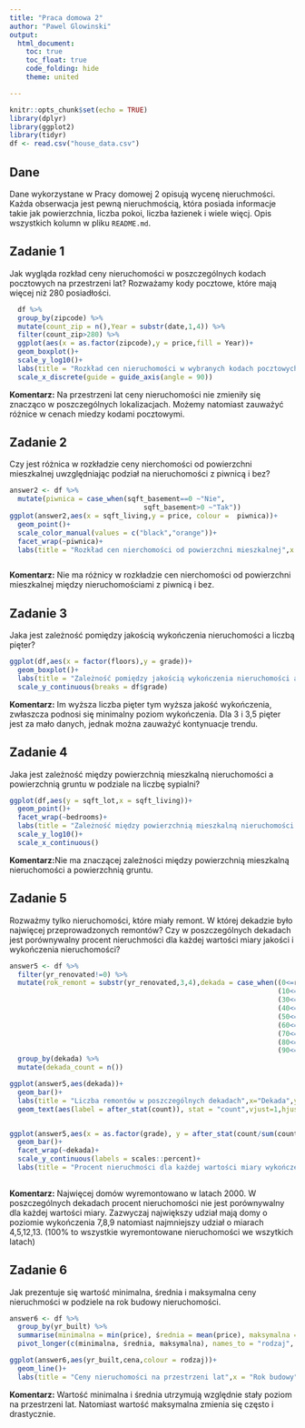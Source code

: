 ---
title: "Praca domowa 2"
author: "Pawel Glowinski"
output: 
  html_document:
    toc: true
    toc_float: true
    code_folding: hide
    theme: united

---

```{r setup, include=FALSE}
knitr::opts_chunk$set(echo = TRUE)
library(dplyr)
library(ggplot2)
library(tidyr)
df <- read.csv("house_data.csv")
```

## Dane 
Dane wykorzystane w Pracy domowej 2 opisują wycenę nieruchmości. Każda obserwacja jest pewną nieruchmością, która posiada informacje takie jak powierzchnia, liczba pokoi, liczba łazienek i wiele więcj. Opis wszystkich kolumn w pliku `README.md`.


## Zadanie 1

Jak wygląda rozkład ceny nieruchomości w poszczególnych kodach pocztowych na przestrzeni lat? Rozważamy kody pocztowe, które mają więcej niż 280 posiadłości.

```{r zadanie 1, message=FALSE}

  df %>% 
  group_by(zipcode) %>% 
  mutate(count_zip = n(),Year = substr(date,1,4)) %>% 
  filter(count_zip>280) %>% 
  ggplot(aes(x = as.factor(zipcode),y = price,fill = Year))+
  geom_boxplot()+
  scale_y_log10()+
  labs(title = "Rozkład cen nieruchomości w wybranych kodach pocztowych na przestrzeni lat",x="Kod pocztowy",y="Cena (USD)",fill = "Rok")+
  scale_x_discrete(guide = guide_axis(angle = 90))

```

**Komentarz:** Na przestrzeni lat ceny nieruchomości nie zmieniły się znacząco w poszczególnych lokalizacjach. Możemy natomiast zauważyć różnice w cenach miedzy kodami pocztowymi.

## Zadanie 2

Czy jest różnica w rozkładzie ceny nierchomości od powierzchni mieszkalnej uwzględniając podział na nieruchomości z piwnicą i bez?

```{r zadanie 2, message=FALSE}

answer2 <- df %>% 
  mutate(piwnica = case_when(sqft_basement==0 ~"Nie",
                                 sqft_basement>0 ~"Tak"))
ggplot(answer2,aes(x = sqft_living,y = price, colour =  piwnica))+
  geom_point()+
  scale_color_manual(values = c("black","orange"))+
  facet_wrap(~piwnica)+
  labs(title = "Rozkład cen nierchomości od powierzchni mieszkalnej",x = "Powierzchnia mieszkalna",y = "Cena (USD)",colour="Piwnica")



```

**Komentarz:** Nie ma różnicy w rozkładzie cen nierchomości od powierzchni mieszkalnej między nieruchomościami z piwnicą i bez.

## Zadanie 3

Jaka jest zależność pomiędzy jakością wykończenia nieruchomości a liczbą pięter? 

```{r zadanie 3, message=FALSE}

ggplot(df,aes(x = factor(floors),y = grade))+
  geom_boxplot()+
  labs(title = "Zależność pomiędzy jakością wykończenia nieruchomości a liczbą pięter", x = "Liczba pięter", y = "Jakość wykończenia")+
  scale_y_continuous(breaks = df$grade)


```

**Komentarz:** Im wyższa liczba pięter tym wyższa jakość wykończenia, zwłaszcza podnosi się minimalny poziom wykończenia. Dla 3 i 3,5 pięter jest za mało danych, jednak można zauważyć kontynuacje trendu.


## Zadanie 4
Jaka jest zależność między powierzchnią mieszkalną nieruchomości a powierzchnią gruntu w podziale na liczbę sypialni?

```{r zadanie 4, message=FALSE}

ggplot(df,aes(y = sqft_lot,x = sqft_living))+
  geom_point()+
  facet_wrap(~bedrooms)+
  labs(title = "Zależność między powierzchnią mieszkalną nieruchomości a powierzchnią gruntu",subtitle = "Podział na liczbe sypialni",x="Powierzchnia mieszkalna",y="Powierzchnia gruntu")+
  scale_y_log10()+
  scale_x_continuous()


```

**Komentarz:**Nie ma znaczącej zależności między powierzchnią mieszkalną nieruchomości a powierzchnią gruntu.



## Zadanie 5
Rozważmy tylko nieruchomości, które miały remont. W której dekadzie było najwięcej przeprowadzonych remontów? Czy w poszczególnych dekadach jest porównywalny procent nieruchmości dla każdej wartości miary jakości i wykończenia nieruchomości?

```{r zadanie 5, message=FALSE}

answer5 <- df %>% 
  filter(yr_renovated!=0) %>% 
  mutate(rok_remont = substr(yr_renovated,3,4),dekada = case_when((0<=rok_remont & rok_remont<10) ~ "2000s",
                                                                  (10<=rok_remont & rok_remont<20) ~ "2010s",
                                                                  (30<=rok_remont & rok_remont<40) ~ "1930s",
                                                                  (40<=rok_remont & rok_remont<50) ~ "1940s",
                                                                  (50<=rok_remont & rok_remont<60) ~ "1950s",
                                                                  (60<=rok_remont & rok_remont<70) ~ "1960s",
                                                                  (70<=rok_remont & rok_remont<80) ~ "1970s",
                                                                  (80<=rok_remont & rok_remont<90) ~ "1980s",
                                                                  (90<=rok_remont & rok_remont<=99) ~ "1990s")) %>% 
  group_by(dekada) %>% 
  mutate(dekada_count = n())

ggplot(answer5,aes(dekada))+
  geom_bar()+
  labs(title = "Liczba remontów w poszczególnych dekadach",x="Dekada",y="Liczba remontów")+
  geom_text(aes(label = after_stat(count)), stat = "count",vjust=1,hjust=0.5, colour = "black")


ggplot(answer5,aes(x = as.factor(grade), y = after_stat(count/sum(count))))+
  geom_bar()+
  facet_wrap(~dekada)+
  scale_y_continuous(labels = scales::percent)+
  labs(title = "Procent nieruchmości dla każdej wartości miary wykończenia",x="Jakość wykończenia",y="Procent domów")
         


```

**Komentarz:** Najwięcej domów wyremontowano w latach 2000. W poszczególnych dekadach procent nieruchomości nie jest porównywalny dla każdej wartości miary. Zazwyczaj największy udział mają domy o poziomie wykończenia 7,8,9 natomiast najmniejszy udział o miarach 4,5,12,13. (100% to wszystkie wyremontowane nieruchomości we wszytkich latach)



## Zadanie 6

Jak prezentuje się wartość minimalna, średnia i maksymalna ceny nieruchmości w podziele na rok budowy nieruchomości.

```{r zadanie 6, message=FALSE}

answer6 <- df %>%
  group_by(yr_built) %>% 
  summarise(minimalna = min(price), średnia = mean(price), maksymalna = max(price)) %>% 
  pivot_longer(c(minimalna, średnia, maksymalna), names_to = "rodzaj", values_to = "cena")

ggplot(answer6,aes(yr_built,cena,colour = rodzaj))+
  geom_line()+
  labs(title = "Ceny nieruchomości na przestrzeni lat",x = "Rok budowy",y = "Cena (USD)", colour = "Wartości:")


```

**Komentarz:** Wartość minimalna i średnia utrzymują względnie stały poziom na przestrzeni lat. Natomiast wartość maksymalna zmienia się często i drastycznie. 



